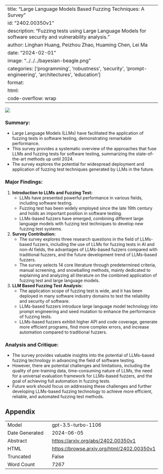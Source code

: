
---
title: "Large Language Models Based Fuzzing Techniques: A Survey"
id: "2402.00350v1"
description: "Fuzzing tests using Large Language Models for software security and vulnerability analysis."
author: Linghan Huang, Peizhou Zhao, Huaming Chen, Lei Ma
date: "2024-02-01"
image: "../../../bayesian-beagle.png"
categories: ['programming', 'robustness', 'security', 'prompt-engineering', 'architectures', 'education']
format:
  html:
    code-overflow: wrap
---

![](../../../bayesian-beagle.png)

### **Summary:**
- Large Language Models (LLMs) have facilitated the application of fuzzing tests in software testing, demonstrating remarkable performance.
- This survey provides a systematic overview of the approaches that fuse LLMs and fuzzing tests for software testing, summarizing the state-of-the-art methods up until 2024.
- The survey explores the potential for widespread deployment and application of fuzzing test techniques generated by LLMs in the future.

### **Major Findings:**
1. **Introduction to LLMs and Fuzzing Test:**
   - LLMs have presented powerful performance in various fields, including software testing.
   - Fuzzing test has been widely employed since the late 19th century and holds an important position in software testing.
   - LLMs-based fuzzers have emerged, combining different large language models with fuzzing test techniques to develop new fuzzing test systems.

2. **Survey Contribution:**
   - The survey explores three research questions in the field of LLMs-based fuzzers, including the use of LLMs for fuzzing tests in AI and non-AI fields, the advantages of LLMs-based fuzzers compared with traditional fuzzers, and the future development trend of LLMs-based fuzzers.
   - The survey selects 14 core literature through predetermined criteria, manual screening, and snowballing methods, mainly dedicated to explaining and analyzing all literature on the combined application of fuzzing test and large language models.

3. **LLM Based Fuzzing Test Analysis:**
   - The application scope of fuzzing test is wide, and it has been deployed in many software industry domains to test the reliability and security of software.
   - LLMs-based fuzzers introduce large language model technology into prompt engineering and seed mutation to enhance the performance of fuzzing tests.
   - LLMs-based fuzzers exhibit higher API and code coverage, generate more efficient programs, find more complex errors, and increase automation compared to traditional fuzzers.

### **Analysis and Critique:**
- The survey provides valuable insights into the potential of LLMs-based fuzzing technology in advancing the field of software testing.
- However, there are potential challenges and limitations, including the quality of pre-training data, time-consuming nature of LLMs, the need for a universal evaluation framework for LLMs-based fuzzers, and the goal of achieving full automation in fuzzing tests.
- Future work should focus on addressing these challenges and further developing LLMs-based fuzzing technology to achieve more efficient, reliable, and automated fuzzing test methods.

## Appendix

|          |          |
|----------|----------|
| Model     | gpt-3.5-turbo-1106       |
| Date Generated     | 2024-06-05       |
| Abstract | [https://arxiv.org/abs/2402.00350v1](https://arxiv.org/abs/2402.00350v1)        |
| HTML     | [https://browse.arxiv.org/html/2402.00350v1](https://browse.arxiv.org/html/2402.00350v1)       |
| Truncated       | False       |
| Word Count       | 7267       |